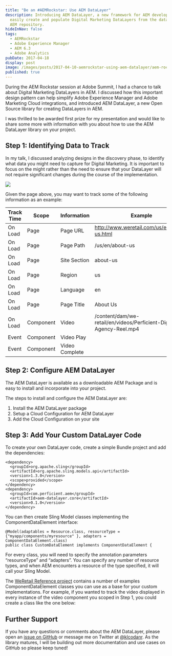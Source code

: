 ```yaml
---
title: "Be an #AEMRockstar: Use AEM DataLayer"
description: Introducing AEM DataLayer, a new framework for AEM developers to
  easily create and populate Digital Marketing DataLayers from the data in the
  AEM repository.
hideInNav: false
tags:
  - AEMRockstar
  - Adobe Experience Manager
  - AEM 6.3
  - Adobe Analytics
pubDate: 2017-04-18
display: post
image: /images/posts/2017-04-10-aemrockstar-using-aem-datalayer/aem-rockstar-intro.png
published: true
---
```


During the AEM Rockstar session at Adobe Summit, I had a chance to talk about Digital Marketing DataLayers in AEM. I discussed how this important design pattern can help simplify Adobe Experience Manager and Adobe Marketing Cloud integrations, and introduced AEM DataLayer, a new Open Source library for creating DataLayers in AEM.

I was thrilled to be awarded first prize for my presentation and would like to share some more with information with you about how to use the AEM DataLayer library on your project. 

## Step 1: Identifying Data to Track

In my talk, I discussed analyzing designs in the discovery phase, to identify what data you might need to capture for Digital Marketing. It is important to focus on the might rather than the need to ensure that your DataLayer will not require significant changes during the course of the implementation.

![](/images/posts/2017-04-10-aemrockstar-using-aem-datalayer/weretail-about.png)

Given the page above, you may want to track some of the following information as an example:

| Track Time | Scope     | Information    | Example                                                            |
| ---------- | --------- | -------------- | ------------------------------------------------------------------ |
| On Load    | Page      | Page URL       | http://www.weretail.com/us/en/about-us.html                        |
| On Load    | Page      | Page Path      | /us/en/about-us                                                    |
| On Load    | Page      | Site Section   | about-us                                                           |
| On Load    | Page      | Region         | us                                                                 |
| On Load    | Page      | Language       | en                                                                 |
| On Load    | Page      | Page Title     | About Us                                                           |
| On Load    | Component | Video          | /content/dam/we-retail/en/videos/Perficient-Digita-Agency-Reel.mp4 |
| Event      | Component | Video Play     |                                                                    |
| Event      | Component | Video Complete |                                                                    |

## Step 2: Configure AEM DataLayer

The AEM DataLayer is available as a downloadable AEM Package and is easy to install and incorporate into your project.

The steps to install and configure the AEM DataLayer are:

1. Install the AEM DataLayer package
2. Setup a Cloud Configuration for AEM DataLayer
3. Add the Cloud Configuration on your site

## Step 3: Add Your Custom DataLayer Code

To create your own DataLayer code, create a simple Bundle project and add the dependencies:

```
<dependency>
  <groupId>org.apache.sling</groupId>
  <artifactId>org.apache.sling.models.api</artifactId>
  <version>1.3.0</version>
  <scope>provided</scope>
</dependency>
<dependency>
  <groupId>com.perficient.aem</groupId>
  <artifactId>aem-datalayer.core</artifactId>
  <version>0.1.0</version>
</dependency>
```

You can then create Sling Model classes implementing the ComponentDataElement interface:

```
@Model(adaptables = Resource.class, resourceType = {"myapp/components/myresource" }, adapters = ComponentDataElement.class)
public class CustomDataElement implements ComponentDataElement {
```

For every class, you will need to specify the annotation parameters “resourceType” and “adapters”. You can specify any number of resource types, and when AEM encounters a resource of the type specified, it will call your Sling Model.

The [WeRetail Reference project](https://github.com/PerficientDigital/AEM-DataLayer/tree/master/weretail-reference) contains a number of examples ComponentDataElement classes you can use as a base for your custom implementations. For example, if you wanted to track the video displayed in every instance of the video component you scoped in Step 1, you could create a class like the one below:

## Further Support

If you have any questions or comments about the AEM DataLayer, please open an [issue on GitHub](https://github.com/PerficientDigital/AEM-DataLayer/issues) or message me on Twitter at [@klcodanr](http://twitter.com/klcodanr). As the library matures, I will be building out more documentation and use cases on GitHub so please keep tuned!
